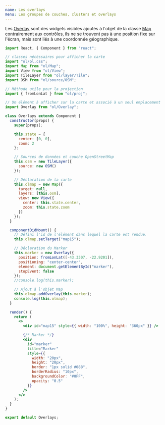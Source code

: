 ```yaml
---
name: Les overlays
menu: Les groupes de couches, clusters et overlays
---
```



Les [Overlay](https://openlayers.org/en/latest/apidoc/module-ol_Overlay-Overlay.html) sont des widgets visibles ajoutés à l'objet de la classe [Map](https://openlayers.org/en/latest/apidoc/module-ol_Map-Map.html) contrairement aux contrôles, ils ne se trouvent pas à une position fixe sur l'écran, mais sont liés à une coordonnée géographique.


<Overlays />

```jsx
import React, { Component } from "react";

// classes nécéssaires pour afficher la carte
import "ol/ol.css";
import Map from "ol/Map";
import View from "ol/View";
import TileLayer from "ol/layer/Tile";
import OSM from "ol/source/OSM";

// Méthode utile pour la projection
import { fromLonLat } from "ol/proj";

// Un élément à afficher sur la carte et associé à un seul emplacement de carte
import Overlay from "ol/Overlay";

class Overlays extends Component {
  constructor(props) {
    super(props);

    this.state = {
      center: [0, 0],
      zoom: 2
    };

    // Sources de données et couche OpenStreetMap
    this.osm = new TileLayer({
      source: new OSM()
    });

    // Déclaration de la carte
    this.olmap = new Map({
      target: null,
      layers: [this.osm],
      view: new View({
        center: this.state.center,
        zoom: this.state.zoom
      })
    });
  }

  componentDidMount() {
    // Défini l'id de l'élément dans lequel la carte est rendue.
    this.olmap.setTarget("map15");

    // Déclaration du Marker
    this.marker = new Overlay({
      position: fromLonLat([-43.3307, -22.9201]),
      positioning: "center-center",
      element: document.getElementById("marker"),
      stopEvent: false
    });
    //console.log(this.marker);

    // Ajout à l'objet Map
    this.olmap.addOverlay(this.marker);
    console.log(this.olmap);
  }

  render() {
    return (
      <>
        <div id="map15" style={{ width: "100%", height: "360px" }} />

        {/* Marker */}
        <div
          id="marker"
          title="Marker"
          style={{
            width: "20px",
            height: "20px",
            border: "1px solid #088",
            borderRadius: "10px",
            backgroundColor: "#0FF",
            opacity: "0.5"
          }}
        />
      </>
    );
  }
}

export default Overlays;
```
